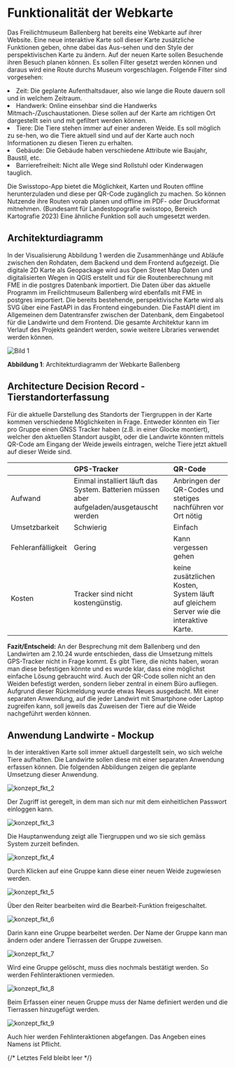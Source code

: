 # Funktionalität der Webkarte

Das Freilichtmuseum Ballenberg hat bereits eine Webkarte auf ihrer Website. Eine neue interaktive Karte soll dieser Karte zusätzliche Funktionen geben, ohne dabei das Aus-sehen und den Style der perspektivischen Karte zu ändern. Auf der neuen Karte sollen Besuchende ihren Besuch planen können. Es sollen Filter gesetzt werden können und daraus wird eine Route durchs Museum vorgeschlagen. Folgende Filter sind vorgesehen:

<li>Zeit: Die geplante Aufenthaltsdauer, also wie lange die Route dauern soll und in welchem Zeitraum.</li>
<li>Handwerk: Online einsehbar sind die Handwerks Mitmach-/Zuschaustationen. Diese sollen auf der Karte am richtigen Ort
    dargestellt sein und mit gefiltert werden können.</li>
<li>Tiere: Die Tiere stehen immer auf einer anderen Weide. Es soll möglich zu se-hen, wo die Tiere aktuell sind und auf
    der Karte auch noch Informationen zu diesen Tieren zu erhalten.</li>
<li>Gebäude: Die Gebäude haben verschiedene Attribute wie Baujahr, Baustil, etc.</li>
<li>Barrierefreiheit: Nicht alle Wege sind Rollstuhl oder Kinderwagen tauglich.</li>

Die Swisstopo-App bietet die Möglichkeit, Karten und Routen offline herunterzuladen und diese per QR-Code zugänglich zu machen. So können Nutzende ihre Routen vorab planen und offline im PDF- oder Druckformat mitnehmen. (Bundesamt für Landestopografie swisstopo, Bereich Kartografie 2023) Eine ähnliche Funktion soll auch umgesetzt werden.

## Architekturdiagramm

In der Visualisierung Abbildung 1 werden die Zusammenhänge und Abläufe zwischen den Rohdaten, dem Backend und dem Frontend aufgezeigt. Die digitale 2D Karte als Geopackage wird aus Open Street Map Daten und digitalisierten Wegen in QGIS erstellt und für die Routenberechnung mit FME in die postgres Datenbank importiert. Die Daten über das aktuelle Programm im Freilichtmuseum Ballenberg wird ebenfalls mit FME in postgres importiert. Die bereits bestehende, perspektivische Karte wird als SVG über eine FastAPI in das Frontend eingebunden. Die FastAPI dient im Allgemeinen dem Datentransfer zwischen der Datenbank, dem Eingabetool für die Landwirte und dem Frontend. Die gesamte Architektur kann im Verlauf des Projekts geändert werden, sowie weitere Libraries verwendet werden können.

![Bild 1](/concept/konzept_fkt_1.png)

**Abbildung 1**: Architekturdiagramm der Webkarte Ballenberg

## Architecture Decision Record - Tierstandorterfassung

Für die aktuelle Darstellung des Standorts der Tiergruppen in der Karte kommen verschiedene Möglichkeiten in Frage. Entweder könnten ein Tier pro Gruppe einen GNSS Tracker haben (z.B. in einer Glocke montiert), welcher den aktuellen Standort ausgibt, oder die Landwirte könnten mittels QR-Code am Eingang der Weide jeweils eintragen, welche Tiere jetzt aktuell auf dieser Weide sind.

|                | GPS-Tracker                                                                       | QR-Code                                                 |
|:------------------------|:-----------------------------------------------------------------------------------------------------|:----------------------------------------------------------|
| Aufwand                | Einmal installiert läuft das System. Batterien müssen aber aufgeladen/ausgetauscht werden                                                                                    | Anbringen der QR-Codes und stetiges nachführen vor Ort nötig                                      |
| Umsetzbarkeit | Schwierig                                                                              | Einfach                                          |
| Fehleranfälligkeit   | Gering                               |  Kann vergessen gehen                                                         |
| Kosten              | Tracker sind nicht kostengünstig.                                               | keine zusätzlichen Kosten, System läuft auf gleichem Server wie die interaktive Karte.                           |

**Fazit/Entscheid:** An der Besprechung mit dem Ballenberg und den Landwirten am 2.10.24 wurde entschieden, dass die Umsetzung mittels GPS-Tracker nicht in Frage kommt. Es gibt Tiere, die nichts haben, woran man diese befestigen könnte und es wurde klar, dass eine möglichst einfache Lösung gebraucht wird. Auch der QR-Code sollen nicht an den Weiden befestigt werden, sondern lieber zentral in einem Büro aufliegen. Aufgrund dieser Rückmeldung wurde etwas Neues ausgedacht. Mit einer separaten Anwendung, auf die jeder Landwirt mit Smartphone oder Laptop zugreifen kann, soll jeweils das Zuweisen der Tiere auf die Weide nachgeführt werden können.

## Anwendung Landwirte - Mockup

In der interaktiven Karte soll immer aktuell dargestellt sein, wo sich welche Tiere aufhalten. Die Landwirte sollen diese mit einer separaten Anwendung erfassen können. Die folgenden Abbildungen zeigen die geplante Umsetzung dieser Anwendung.

<div style={{
    display: 'grid',
    gridTemplateColumns: 'repeat(3, 1fr)',
    gap: '20px',
    textAlign: 'center',
}}>
    <div>
        <img src="/concept/konzept_fkt_2.png" alt="konzept_fkt_2" style={{ maxWidth: '100%', height: 'auto', marginTop: '20px', marginBottom: '10px' }} />
        <p>Der Zugriff ist geregelt, in dem man sich nur mit dem einheitlichen Passwort einloggen kann.</p>
    </div>
    <div>
        <img src="/concept/konzept_fkt_3.png" alt="konzept_fkt_3" style={{ maxWidth: '100%', height: 'auto', marginTop: '20px', marginBottom: '10px' }} />
        <p>Die Hauptanwendung zeigt alle Tiergruppen und wo sie sich gemäss System zurzeit befinden.</p>
    </div>
    <div>
        <img src="/concept/konzept_fkt_4.png" alt="konzept_fkt_4" style={{ maxWidth: '100%', height: 'auto', marginTop: '20px', marginBottom: '10px' }} />
        <p>Durch Klicken auf eine Gruppe kann diese einer neuen Weide zugewiesen werden.</p>
    </div>
    <div>
        <img src="/concept/konzept_fkt_5.png" alt="konzept_fkt_5" style={{ maxWidth: '100%', height: 'auto', marginTop: '20px', marginBottom: '10px' }} />
        <p>Über den Reiter bearbeiten wird die Bearbeit-Funktion freigeschaltet.</p>
    </div>
    <div>
        <img src="/concept/konzept_fkt_6.png" alt="konzept_fkt_6" style={{ maxWidth: '100%', height: 'auto', marginTop: '20px', marginBottom: '10px' }} />
        <p>Darin kann eine Gruppe bearbeitet werden. Der Name der Gruppe kann man ändern oder andere Tierrassen der Gruppe zuweisen.</p>
    </div>
    <div>
        <img src="/concept/konzept_fkt_7.png" alt="konzept_fkt_7" style={{ maxWidth: '100%', height: 'auto', marginTop: '20px', marginBottom: '10px' }} />
        <p>Wird eine Gruppe gelöscht, muss dies nochmals bestätigt werden. So werden Fehlinteraktionen vermieden.</p>
    </div>
    <div>
        <img src="/concept/konzept_fkt_8.png" alt="konzept_fkt_8" style={{ maxWidth: '100%', height: 'auto', marginTop: '20px', marginBottom: '10px' }} />
        <p>Beim Erfassen einer neuen Gruppe muss der Name definiert werden und die Tierrassen hinzugefügt werden.</p>
    </div>
    <div>
        <img src="/concept/konzept_fkt_9.png" alt="konzept_fkt_9" style={{ maxWidth: '100%', height: 'auto', marginTop: '20px', marginBottom: '10px' }} />
        <p>Auch hier werden Fehlinteraktionen abgefangen. Das Angeben eines Namens ist Pflicht.</p>
    </div>
    {/* Letztes Feld bleibt leer */}
    <div></div>
</div>

